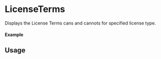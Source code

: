 

<Meta of={LicenseTermsStory} />

# LicenseTerms

Displays the License Terms cans and cannots for specified license type.

#### Example

<Canvas of={LicenseTermsStory.Select} />

<Controls />

## Usage

```ts

import { LicenseTerms, POLICY_TYPE } from "@storyprotocol/storykit"

const ExamplePage = () => {
  return (
    <LicenseTerms type={POLICY_TYPE.NON_COMMERCIAL_SOCIAL_REMIXING} />
  );
};

export default ExamplePage;
```
